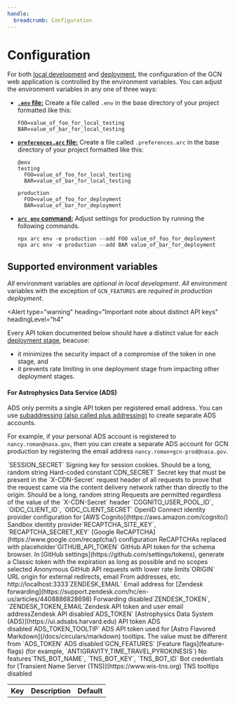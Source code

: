 ```yaml
---
handle:
  breadcrumb: Configuration
---
```




# Configuration

For both [local development](.) and [deployment](deployment), the configuration of the GCN web application is controlled by the environment variables. You can adjust the environment variables in any one of three ways:

- [**`.env` file:**](https://arc.codes/docs/en/reference/configuration/local-preferences#.env-file-support) Create a file called `.env` in the base directory of your project formatted like this:

  ```text
  FOO=value_of_foo_for_local_testing
  BAR=value_of_bar_for_local_testing
  ```

- [**`preferences.arc` file:**](https://arc.codes/docs/en/reference/configuration/local-preferences#%40env) Create a file called `.preferences.arc` in the base directory of your project formatted like this:

  ```text
  @env
  testing
    FOO=value_of_foo_for_local_testing
    BAR=value_of_bar_for_local_testing

  production
    FOO=value_of_foo_for_deployment
    BAR=value_of_bar_for_deployment
  ```

- [**`arc env` command:**](https://arc.codes/docs/en/reference/cli/env) Adjust settings for production by running the following commands.

  ```text
  npx arc env -e production --add FOO value_of_foo_for_deployment
  npx arc env -e production --add BAR value_of_bar_for_deployment
  ```

## Supported environment variables

_All_ environment variables are _optional in local development_. _All_ environment variables with the exception of `GCN_FEATURES` are _required in production deployment_.

<Alert
  type="warning"
  heading="Important note about distinct API keys"
  headingLevel="h4"
>
  Every API token documented below should have a distinct value for each [deployment stage](deployment#stages), beacuse:
  - it minimizes the security impact of a compromise of the token in one stage, and
  - it prevents rate limiting in one deployment stage from impacting other deployment stages.

#### For Astrophysics Data Service (ADS)

ADS only permits a single API token per registered email address. You can use [subaddressing (also called plus
addressing)](https://datatracker.ietf.org/doc/html/rfc5233) to create
separate ADS accounts.

For example, if your personal ADS account is
registered to `nancy.roman@nasa.gov`, then you can create a separate ADS
account for GCN production by registering the email address
`nancy.roman+gcn-prod@nasa.gov`.

</Alert>

<Table bordered compact stackedStyle="headers">
  <thead>
    <tr>
      <th scope="col">Key</th>
      <th scope="col">Description</th>
      <th scope="col">Default</th>
    </tr>
  </thead>
  <tbody>
    <tr>
      <Key>`SESSION_SECRET`</Key>
      <Description>
        Signing key for session cookies. Should be a long, random string
      </Description>
      <Default>Hard-coded constant</Default>
    </tr>
    <tr>
      <Key>`CDN_SECRET`</Key>
      <Description>
        Secret key that must be present in the `X-CDN-Secret` request header of
        all requests to prove that the request came via the content delivery
        network rather than directly to the origin. Should be a long, random
        string
      </Description>
      <Default>
        Requests are permitted regardless of the value of the `X-CDN-Secret`
        header
      </Default>
    </tr>
    <tr>
      <Key>`COGNITO_USER_POOL_ID`, `OIDC_CLIENT_ID`, `OIDC_CLIENT_SECRET`</Key>
      <Description>
        OpenID Connect identity provider configuration for [AWS
        Cognito](https://aws.amazon.com/cognito/)
      </Description>
      <Default>Sandbox identity provider</Default>
    </tr>
    <tr>
      <Key>`RECAPTCHA_SITE_KEY`, `RECAPTCHA_SECRET_KEY`</Key>
      <Description>
        [Google ReCAPTCHA](https://www.google.com/recaptcha/) configuration
      </Description>
      <Default>ReCAPTCHAs replaced with placeholder</Default>
    </tr>
    <tr>
      <Key>`GITHUB_API_TOKEN`</Key>
      <Description>
        GitHub API token for the schema browser. In [GitHub
        settings](https://github.com/settings/tokens), generate a Classic token
        with the expiration as long as possible and no scopes selected
      </Description>
      <Default>Anonymous GitHub API requests with lower rate limits</Default>
    </tr>
    <tr>
      <Key>`ORIGIN`</Key>
      <Description>
        URL origin for external redirects, email From addresses, etc.
      </Description>
      <Default>http://localhost:3333</Default>
    </tr>
    <tr>
      <Key>`ZENDESK_EMAIL`</Key>
      <Description>
        Email address for [Zendesk
        forwarding](https://support.zendesk.com/hc/en-us/articles/4408886828698)
      </Description>
      <Default>Forwarding disabled</Default>
    </tr>
    <tr>
      <Key>`ZENDESK_TOKEN`, `ZENDESK_TOKEN_EMAIL`</Key>
      <Description>Zendesk API token and user email address</Description>
      <Default>Zendesk API disabled</Default>
    </tr>
    <tr>
      <Key>`ADS_TOKEN`</Key>
      <Description>
        [Astrophysics Data System (ADS)](https://ui.adsabs.harvard.edu) API
        token
      </Description>
      <Default>ADS disabled</Default>
    </tr>
    <tr>
      <Key>`ADS_TOKEN_TOOLTIP`</Key>
      <Description>
        ADS API token used for [Astro Flavored
        Markdown](/docs/circulars/markdown) tooltips. The value must be
        different from `ADS_TOKEN`
      </Description>
      <Default>ADS disabled</Default>
    </tr>
    <tr>
      <Key>`GCN_FEATURES`</Key>
      <Description>
        [Feature flags](feature-flags) (for example,
        `ANTIGRAVITY,TIME_TRAVEL,PYROKINESIS`)
      </Description>
      <Default>No features</Default>
    </tr>
    <tr>
      <Key>`TNS_BOT_NAME`, `TNS_BOT_KEY`, `TNS_BOT_ID`</Key>
      <Description>
        Bot credentials for [Transient Name Server
        (TNS)](https://www.wis-tns.org)
      </Description>
      <Default>TNS tooltips disabled</Default>
    </tr>
  </tbody>
</Table>
